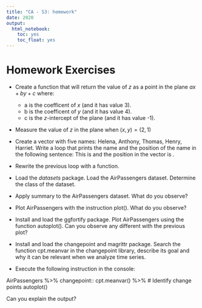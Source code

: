 ```yaml
---
title: "CA - S3: homework"
date: 2020
output:
  html_notebook:
    toc: yes
    toc_float: yes
---
```


# Homework Exercises

- Create a function that will return the value of $z$ as a point in the plane $ax+by+c$ where:
    - a is the coefficent of $x$ (and it has value 3).
    - b is the coefficent of $y$ (and it has value 4).
    - c is the $z$-intercept of the plane (and it has value -1). 

- Measure the value of $z$ in the plane when $(x,y)= (2,1)$

- Create a vector with five names: Helena, Anthony, Thomas, Henry, Harriet. Write a loop that prints the name and the position of the name in the following sentence: This is <name> and the position in the vector is <position>.  

- Rewrite the previous loop with a function.

- Load the *datasets* package. Load the AirPassengers dataset. Determine the class of the dataset.

- Apply summary to the AirPassengers dataset. What do you observe?

- Plot AirPassengers with the instruction plot(). What do you observe?

- Install and load the ggfortify package. Plot AirPassengers using the function autoplot(). Can you observe any different with the previous plot?

- Install and load the changepoint and magrittr package. Search the function cpt.meanvar in the changepoint library, describe its goal and why it can be relevant when we analyze time series.

- Execute the following instruction in the console:

AirPassengers %>%
  changepoint:: cpt.meanvar() %>%  # Identify change points
  autoplot()
  
Can you explain the output?